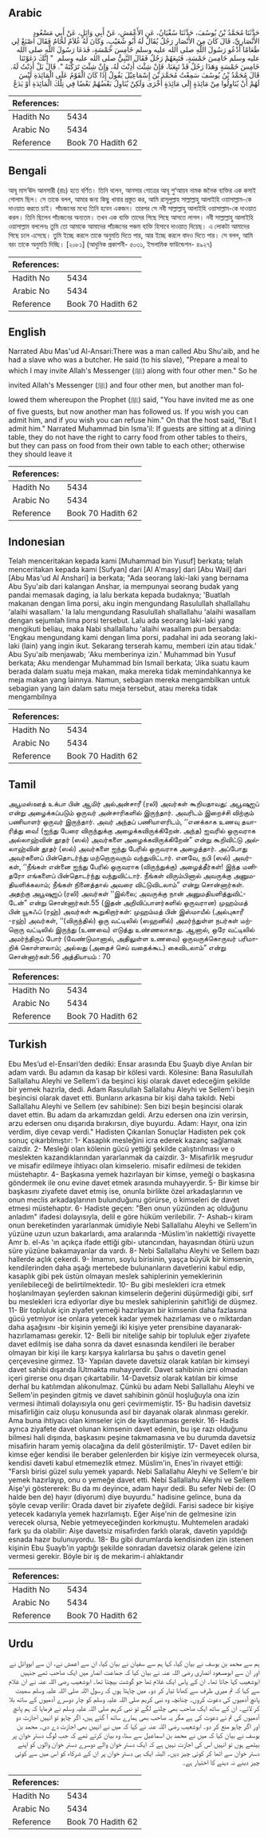 ## Arabic


<div dir="rtl" lang="ar" style={{fontSize:'larger',backgroundColor:'#f8f9fa',padding:20}}>
حَدَّثَنَا مُحَمَّدُ بْنُ يُوسُفَ، حَدَّثَنَا سُفْيَانُ، عَنِ الأَعْمَشِ، عَنْ أَبِي وَائِلٍ، عَنْ أَبِي مَسْعُودٍ الأَنْصَارِيِّ، قَالَ كَانَ مِنَ الأَنْصَارِ رَجُلٌ يُقَالُ لَهُ أَبُو شُعَيْبٍ، وَكَانَ لَهُ غُلاَمٌ لَحَّامٌ فَقَالَ اصْنَعْ لِي طَعَامًا أَدْعُو رَسُولَ اللَّهِ صلى الله عليه وسلم خَامِسَ خَمْسَةٍ، فَدَعَا رَسُولَ اللَّهِ صلى الله عليه وسلم خَامِسَ خَمْسَةٍ، فَتَبِعَهُمْ رَجُلٌ فَقَالَ النَّبِيُّ صلى الله عليه وسلم ‏ "‏ إِنَّكَ دَعَوْتَنَا خَامِسَ خَمْسَةٍ وَهَذَا رَجُلٌ قَدْ تَبِعَنَا، فَإِنْ شِئْتَ أَذِنْتَ لَهُ، وَإِنْ شِئْتَ تَرَكْتَهُ ‏"‏‏.‏ قَالَ بَلْ أَذِنْتُ لَهُ‏.‏ قَالَ مُحَمَّدُ بْنُ يُوسُفَ سَمِعْتُ مُحَمَّدَ بْنَ إِسْمَاعِيْلَ يَقُولُ إِذَا كَانَ الْقَوْمُ عَلَى الْمَائِدَةِ لَيْسَ لَهُمْ أَنْ يُنَاوِلُوا مِنْ مَائِدَةٍ إِلَى مَائِدَةٍ أُخْرَى وَلَكِنْ يُنَاوِلُ بَعْضُهُمْ بَعْضًا فِي تِلْكَ الْمَائِدَةِ أَوْ يَدَعُ
</div>
<div style={{backgroundColor:'#f8f9fa',padding:20, marginBottom: 10}}><table> <thead> <tr> <th>References:</th> <th></th> </tr> </thead> <tbody><tr><td>Hadith No</td><td>5434</td></tr><tr><td>Arabic No</td><td>5434</td></tr><tr><td>Reference</td><td>Book 70 Hadith 62</td></tr></tbody></table></div>

## Bengali


<div dir="ltr" lang="bn" style={{fontSize:'larger',backgroundColor:'#f8f9fa',padding:20}}>
আবূ মাস‘ঊদ আনসারী (রাঃ) হতে বর্ণিত। তিনি বলেন, আনসার গোত্রের আবূ শু‘আয়ব নামক জনৈক ব্যক্তির এক কসাই গোলাম ছিল। সে তাকে বলল, আমার জন্য কিছু খাবার প্রস্তুত কর, আমি রাসূলুল্লাহ সাল্লাল্লাহু আলাইহি ওয়াসাল্লাম-কে দাওয়াত করতে চাই। পাঁচজনের মধ্যে তিনি হবেন একজন। তারপর সে নবী সাল্লাল্লাহু আলাইহি ওয়াসাল্লাম-কে দাওয়াত করল। তিনি ছিলেন পাঁচজনের অন্যতম। তখন এক ব্যক্তি তাদের পিছে পিছে আসতে লাগল। নবী সাল্লাল্লাহু আলাইহি ওয়াসাল্লাম বললেনঃ তুমি তো আমাকে আমাদের পাঁচজনের পঞ্চম ব্যক্তি হিসাবে দাওয়াত দিয়েছ। এ লোকটা আমাদের পিছে চলে এসেছে। তুমি ইচ্ছে করলে তাকে অনুমতি দিতে পার, আর ইচ্ছে করলে বাদও দিতে পার। সে বলল, আমি বরং তাকে অনুমতি দিচ্ছি। [২০৮১] (আধুনিক প্রকাশনী- ৫০৩১, ইসলামিক ফাউন্ডেশন- ৪৯২৭)
</div>
<div style={{backgroundColor:'#f8f9fa',padding:20, marginBottom: 10}}><table> <thead> <tr> <th>References:</th> <th></th> </tr> </thead> <tbody><tr><td>Hadith No</td><td>5434</td></tr><tr><td>Arabic No</td><td>5434</td></tr><tr><td>Reference</td><td>Book 70 Hadith 62</td></tr></tbody></table></div>

## English


<div dir="ltr" lang="en" style={{fontSize:'larger',backgroundColor:'#f8f9fa',padding:20}}>
Narrated Abu Mas'ud Al-Ansari:There was a man called Abu Shu'aib, and he had a slave who was a butcher. He said (to his slave), "Prepare a meal to which I may invite Allah's Messenger (ﷺ) along with four other men." So he invited Allah's Messenger (ﷺ) and four other men, but another man followed them whereupon the Prophet (ﷺ) said, "You have invited me as one of five guests, but now another man has followed us. If you wish you can admit him, and if you wish you can refuse him." On that the host said, "But I admit him." Narrated Muhammad bin Isma'il: If guests are sitting at a dining table, they do not have the right to carry food from other tables to theirs, but they can pass on food from their own table to each other; otherwise they should leave it
</div>
<div style={{backgroundColor:'#f8f9fa',padding:20, marginBottom: 10}}><table> <thead> <tr> <th>References:</th> <th></th> </tr> </thead> <tbody><tr><td>Hadith No</td><td>5434</td></tr><tr><td>Arabic No</td><td>5434</td></tr><tr><td>Reference</td><td>Book 70 Hadith 62</td></tr></tbody></table></div>

## Indonesian


<div dir="ltr" lang="id" style={{fontSize:'larger',backgroundColor:'#f8f9fa',padding:20}}>
Telah menceritakan kepada kami [Muhammad bin Yusuf] berkata; telah menceritakan kepada kami [Sufyan] dari [Al A'masy] dari [Abu Wail] dari [Abu Mas'ud Al Anshari] ia berkata; "Ada seorang laki-laki yang bernama Abu Syu'aib dari kalangan Anshar, ia mempunyai seorang budak yang pandai memasak daging, ia lalu berkata kepada budaknya; 'Buatlah makanan dengan lima porsi, aku ingin mengundang Rasulullah shallallahu 'alaihi wasallam.' Ia lalu mengundang Rasulullah shallallahu 'alaihi wasallam dengan sejumlah lima porsi tersebut. Lalu ada seorang laki-laki yang mengikuti beliau, maka Nabi shallallahu 'alaihi wasallam pun bersabda: 'Engkau mengundang kami dengan lima porsi, padahal ini ada seorang laki-laki (lain) yang ingin ikut. Sekarang terserah kamu, memberi izin atau tidak.' Abu Syu'aib menjawab; 'Aku memberinya izin.' Muhammad bin Yusuf berkata; Aku mendengar Muhammad bin Ismail berkata; 'Jika suatu kaum berada dalam suatu meja makan, maka mereka tidak memindahkannya ke meja makan yang lainnya. Namun, sebagian mereka mengambilkan untuk sebagian yang lain dalam satu meja tersebut, atau mereka tidak mengambilnya
</div>
<div style={{backgroundColor:'#f8f9fa',padding:20, marginBottom: 10}}><table> <thead> <tr> <th>References:</th> <th></th> </tr> </thead> <tbody><tr><td>Hadith No</td><td>5434</td></tr><tr><td>Arabic No</td><td>5434</td></tr><tr><td>Reference</td><td>Book 70 Hadith 62</td></tr></tbody></table></div>

## Tamil


<div dir="ltr" lang="ta" style={{fontSize:'larger',backgroundColor:'#f8f9fa',padding:20}}>
அபூமஸ்ஊத் உக்பா பின் ஆமிர் அல்அன்சாரீ (ரலி) அவர்கள் கூறியதாவது: அபூஷுஐப் என்று அழைக்கப்படும் ஒருவர் அன்சாரிகளில் இருந்தார். அவரிடம் இறைச்சி விற்கும் பணியாளர் ஒருவர் இருந்தார். அவர் அந்தப் பணியாளரிடம், ‘‘எனக்காக உணவு தயாரித்து வை! (ஐந்து பேரை விருந்துக்கு அழைக்கவிருக்கிறேன். அந்த) ஐவரில் ஒருவராக அல்லாஹ்வின் தூதர் (ஸல்) அவர்களை அழைக்கவிருக்கிறேன்” என்று கூறிவிட்டு அல்லாஹ்வின் தூதர் (ஸல்) அவர்களை ஐந்து பேரில் ஒருவராக அழைத்தார். அப்போது அவர்களைப் பின்தொடர்ந்து மற்றொருவரும் வந்துவிட்டார். எனவே, நபி (ஸல்) அவர்கள், ‘‘நீங்கள் என்னை ஐந்து பேரில் ஒருவராக (விருந்துக்கு) அழைத்தீர்கள்! இந்த மனிதரோ எங்களைப் பின்தொடர்ந்து வந்துவிட்டார். நீங்கள் விரும்பினால் அவருக்கு அனுமதியளிக்கலாம்; நீங்கள் நினைத்தால் அவரை விட்டுவிடலாம்” என்று சொன்னார்கள். அதற்கு அபூஷுஐப் (ரலி) அவர்கள் ‘‘இல்லை; அவருக்கு நான் அனுமதியளித்துவிட்டேன்” என்று சொன்னார்கள்.55 (இதன் அறிவிப்பாளர்களில் ஒருவரான) முஹம்மத் பின் யூசுஃப் (ரஹ்) அவர்கள் கூறுகிறார்கள்: முஹம்மத் பின் இஸ்மாயீல் (அல்புகாரீ -ரஹ்) அவர்கள், ‘‘(விருந்தில்) ஒரு வட்டிலில் (ஸஹனில்) அமர்ந்துள்ள நபர்கள் மற்றொரு வட்டிலில் இருந்து (உணவை) எடுத்து உண்ணலாகாது. ஆனால், ஒரே வட்டிலில் அமர்ந்திருப் போர் (வேண்டுமானால், அதிலுள்ள உணவை) ஒருவருக்கொருவர் பரிமாறிக் கொள்ளலாம்; அல்லது (அதைச் செய் வதைக்கூட) கைவிடலாம்” என்று சொன்னார்கள்.56 அத்தியாயம் : 70
</div>
<div style={{backgroundColor:'#f8f9fa',padding:20, marginBottom: 10}}><table> <thead> <tr> <th>References:</th> <th></th> </tr> </thead> <tbody><tr><td>Hadith No</td><td>5434</td></tr><tr><td>Arabic No</td><td>5434</td></tr><tr><td>Reference</td><td>Book 70 Hadith 62</td></tr></tbody></table></div>

## Turkish


<div dir="ltr" lang="tr" style={{fontSize:'larger',backgroundColor:'#f8f9fa',padding:20}}>
Ebu Mes’ud el-Ensari’den dediki: Ensar arasında Ebu Şuayb diye Anılan bir adam vardı. Bu adamın da kasap bir kölesi vardı. Kölesine: Bana Rasulullah Sallallahu Aleyhi ve Sellem'i da beşinci kişi olarak davet edeceğim şekilde bir yemek hazırla, dedi. Adam Rasulullah Sallallahu Aleyhi ve Sellem'i beşin beşincisi olarak davet etti. Bunların arkasına bir kişi daha takıldı. Nebi Sallallahu Aleyhi ve Sellem (ev sahibine): Sen bizi beşin beşincisi olarak davet ettin. Bu adam da arkamızdan geldi. Arzu edersen ona izin verirsin, arzu edersen onu dışarıda bırakırsın, diye buyurdu. Adam: Hayır, ona izin verdim, diye cevap verdi." Hadisten Çıkarılan Sonuçlar Hadisten pek çok sonuç çıkarblmıştır: 1- Kasaplık mesleğini icra ederek kazanç sağlamak caizdir. 2- Mesleği olan kölenin gücü yettiği şekilde çalıştırılması ve o meslekten kazandıklarından yararlanmak da caizdir. 3- Misafirlik meşrudur ve misafir edilmeye ihtiyacı olan kimselerio. misafir edilmesi de tekiden müstehaptır. 4- Başkasına yemek hazırlayan bir kimse, yemeği o başkasına göndermek ile onu evine davet etmek arasında muhayyerdir. 5- Bir kimse bir başkasını ziyafete davet etmiş ise, onunla birlikte özel arkadaşlarının ve onun meclis arkadaşlarının bulunduğunu görürse, o kimseleri de davet etmesi müstehaptır. 6- Hadiste geçen: "Ben onun yüzünden aç olduğunu anladım" ifadesi dolayısıyla, delil e göre hüküm verilebilir. 7- Ashab-ı kiram onun bereketinden yararlanmak ümidiyle Nebi Sallallahu Aleyhi ve Sellem'in yüzüne uzun uzun bakarlardı, ama aralarında -Müslim'in naklettiği rivayette Amr b. el-As 'ın açıkça ifade ettiği gibi- utancından, hayasından ötürü uzun süre yüzüne bakamayanlar da vardı. 8- Nebi Sallallahu Aleyhi ve Sellem bazı hallerde açlık çekerdi. 9- İmamın, soylu birisinin, yaşça büyük bir kimsenin, kendilerinden daha aşağı mertebede bulunanların davetlerini kabul edip, kasaplık gibi pek üstün olmayan meslek sahiplerinin yemeklerinin yenilebileceği de belirtilmektedir. 10- Bu gibi meslekleri icra etmek hoşlanılmayan şeylerden sakınan kimselerin değerini düşürmediği gibi, sırf bu meslekleri icra ediyorlar diye bu meslek sahiplerinin şahit1iği de düşmez. 11- Bir topluluk için ziyafet yemeği hazırlayan bir kimsenin daha fazlasına gücü yetmiyor ise onlara yetecek kadar yemek hazırlaması ve o miktardan daha aşağısını -bir kişinin yemeği iki kişiye yeter prensibine dayanarak- hazırlamaması gerekir. 12- Belli bir niteliğe sahip bir topluluk eğer ziyafete davet edilmiş ise daha sonra da davet esnasında kendileri ile beraber olmayan bir kişi ile karşı karşıya kalırlarsa bu şahıs o davetin genel çerçevesine girmez. 13- Yapılan davete davetsiz olarak katılan bir kimseyi davet sahibi dışarıda İUtmakta muhayyerdir. Davet sahibinin izni olmadan içeri girerse onu dışarı çıkartabilir. 14-Davetsiz olarak katılan bir kimse derhal bu katılımdan alıkonulmaz. Çünkü bu adam Nebi Sallallahu Aleyhi ve Sellem'in peşinden gitmiş ve davet sahibinin gönül hoşluğuyla ona izin vermesi ihtimali dolayısıyla onu geri çevirmemiştir. 15- Bu hadisin davetsiz misafirliğin caiz oluşu konusunda asıl bir dayanak olarak alınması gerekir. Ama buna ihtiyacı olan kimseler için de kayıtlanması gerekir. 16- Hadis ayrıca ziyafete davet olunan kimsenin davet edenin, bu işe razı olduğunu bilmesi hali dışında, başkasını peşine takmamasına ve bu durumda davetsiz misafirin haram yemiş olacağına da delil gösterilmiştir. 17- Davet edilen bir kimse eğer kendisi ile beraber gelenlerden bir kişiye izin vermeyecek olursa, kendisi daveti kabul etmemezlik etmez. Müslim'in, Enes'in rivayet ettiği: "Farslı birisi güzel sulu yemek yapardı. Nebi Sallallahu Aleyhi ve Sellem'e bir yemek hazırlayıp, onu o yemeğe davet etti. Nebi Sallallahu Aleyhi ve Sellem Aişe'yi göstererek: Bu da mı deyince, adam hayır dedi. Bu sefer Nebi de: (O halde ben de) hayır (diyorum) diye buyurdu." hadisine gelince, buna da şöyle cevap verilir: Orada davet bir ziyafete değildi. Farisi sadece bir kişiye yetecek kadarıyla yemek hazırlamıştı. Eğer Aişe'nin de gelmesine izin verecek olursa, Nebie yetmeyeceğinden korkmuştu. Muhtemelen aradaki fark şu da olabilir: Aişe davetsiz misafirden farklı olarak, davetin yapıldığı esnada hazır bulunuyordu. 18- Bu gibi durumlarda kendisinden izin istenen kişinin Ebu Şuayb'in yaptığı şekilde sonradan davetsiz olarak gelene izin vermesi gerekir. Böyle bir iş de mekarim-i ahlaktandır
</div>
<div style={{backgroundColor:'#f8f9fa',padding:20, marginBottom: 10}}><table> <thead> <tr> <th>References:</th> <th></th> </tr> </thead> <tbody><tr><td>Hadith No</td><td>5434</td></tr><tr><td>Arabic No</td><td>5434</td></tr><tr><td>Reference</td><td>Book 70 Hadith 62</td></tr></tbody></table></div>

## Urdu


<div dir="rtl" lang="ur" style={{fontSize:'larger',backgroundColor:'#f8f9fa',padding:20}}>
ہم سے محمد بن یوسف نے بیان کیا، کہا ہم سے سفیان نے بیان کیا، ان سے اعمش نے، ان سے ابووائل نے اور ان سے ابومسعود انصاری رضی اللہ عنہ نے بیان کیا کہ جماعت انصار میں ایک صاحب تھے جنہیں ابوشعیب کہا جاتا تھا۔ ان کے پاس ایک غلام تھا جو گوشت بیچتا تھا۔ ابوشعیب رضی اللہ عنہ نے ان غلام سے کہا کہ تم میری طرف سے کھانا تیار کر دو۔ میں چاہتا ہوں کہ رسول اللہ صلی اللہ علیہ وسلم سمیت پانچ آدمیوں کی دعوت کروں۔ چنانچہ وہ نبی کریم صلی اللہ علیہ وسلم کو چار دوسرے آدمیوں کے ساتھ بلا کر لائے۔ ان کے ساتھ ایک صاحب بھی چلنے لگے تو نبی کریم صلی اللہ علیہ وسلم نے فرمایا کہ ہم پانچ آدمیوں کی تم نے دعوت کی ہے مگر یہ صاحب بھی ہمارے ساتھ آ گئے ہیں، اگر چاہو تو انہیں اجازت دو اور اگر چاہو منع کر دو۔ ابوشعیب رضی اللہ عنہ نے کہا کہ میں نے انہیں بھی اجازت دے دی۔ محمد بن یوسف نے بیان کیا کہ میں نے محمد بن اسماعیل سے سنا، وہ بیان کرتے تھے کہ جب لوگ دستر خوان پر بیٹھے ہوں تو انہیں اس کی اجازت نہیں ہے کہ ایک دستر خوان والے دوسرے دستر خوان والوں کو اپنے دستر خوان سے اٹھا کر کوئی چیز دیں۔ البتہ ایک ہی دستر خوان پر ان کے شرکاء کو اس میں سے کوئی چیز دینے نہ دینے کا اختیار ہے۔
</div>
<div style={{backgroundColor:'#f8f9fa',padding:20, marginBottom: 10}}><table> <thead> <tr> <th>References:</th> <th></th> </tr> </thead> <tbody><tr><td>Hadith No</td><td>5434</td></tr><tr><td>Arabic No</td><td>5434</td></tr><tr><td>Reference</td><td>Book 70 Hadith 62</td></tr></tbody></table></div>